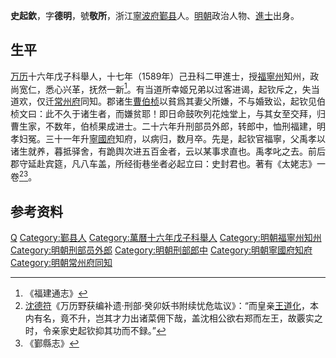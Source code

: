 '''史起欽'''，字'''德明'''，號'''敬所'''，浙江[[寧波府|寧波府]][[鄞县|鄞县]]人。[[明朝|明朝]]政治人物、[[進士|進士]]出身。

== 生平 ==
[[万历|万历]]十六年戊子科舉人，十七年（1589年）己丑科二甲進士，授[[福寧州|福寧州]]知州，政尚宽仁，悉心兴革，抚然一新<ref>《福建通志》</ref>。有当道所幸姬兄弟以过客进谒，起钦斥之，失当道欢，仅迁[[常州府|常州府]]同知。郡诸生[[曹伯桢|曹伯桢]]以貧爲其妻父所嫌，不与婚致讼，起钦见伯桢文曰：此不久于诸生者，而嫌贫耶！即日命鼓吹列花烛堂上，与其女至交拜，归曹生家，不数年，伯桢果成进士。二十六年升刑部员外郎，转郎中，恤刑福建，明孝妇冤。三十一年升[[寧國府|寧國府]]知府，以病归，数月卒。先是，起钦官福寧，父禹孝以诸生就养，暮抵驿舍，有跪舆次进五百金者，云以某事求直也。禹孝叱之去。前后郡守延赴宾筵，凡八车盖，所经街巷坐者必起立曰：史封君也。著有《太姥志》一卷<ref>[[沈德符|沈德符]]《万历野获编补遗·刑部·癸卯妖书附续忧危竑议》：“而皇亲[[王道化|王道化]]，本内有名，竟不升，岂其才力出诸菜佣下哉，盖沈相公欲右郑而左王，故覈实之时，令亲家史起钦抑其功而不録。”</ref><ref>《鄞縣志》</ref>。

== 参考资料 ==
{{reflist}}

{{start box}}
{{s-off}}
{{s-before|[[張德明_(萬曆進士)|張德明]]}}
{{s-title|明朝寧國府知府|1603年－1607年}}
{{s-after|[[金勵|金勵]]}}
{{end box}}

{{萬曆十七年己丑科殿試金榜}}

{{Authority control}}

{{DEFAULTSORT:Shi史}}
[[Category:史姓|Q]]
[[Category:鄞县人|Category:鄞县人]]
[[Category:萬曆十六年戊子科舉人|Category:萬曆十六年戊子科舉人]]
[[Category:明朝福寧州知州|Category:明朝福寧州知州]]
[[Category:明朝刑部员外郎|Category:明朝刑部员外郎]]
[[Category:明朝刑部郎中|Category:明朝刑部郎中]]
[[Category:明朝寧國府知府|Category:明朝寧國府知府]]
[[Category:明朝常州府同知|Category:明朝常州府同知]]
{{明朝人物小作品}}